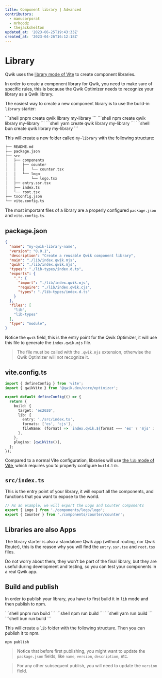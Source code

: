 ```yaml
---
title: Component library | Advanced
contributors:
  - manucorporat
  - mrhoodz
  - thejackshelton
updated_at: '2023-06-25T19:43:33Z'
created_at: '2023-04-26T16:12:18Z'
---
```



# Library

Qwik uses the [library mode of Vite](https://vitejs.dev/guide/build.html#library-mode) to create component libraries.

In order to create a component library for Qwik, you need to make sure of specific rules, this is because the Qwik Optimizer needs to recognize your library as a Qwik library.

The easiest way to create a new component library is to use the build-in `library` starter:

<PackageManagerTabs>
<span q:slot="pnpm">
```shell
pnpm create qwik library my-library
```
</span>
<span q:slot="npm">
```shell
npm create qwik library my-library
```
</span>
<span q:slot="yarn">
```shell
yarn create qwik library my-library
```
</span>
<span q:slot="bun">
```shell
bun create qwik library my-library
```
</span>
</PackageManagerTabs>

This will create a new folder called `my-library` with the following structure:

```bash {2,11,14}
├── README.md
├── package.json
├── src
│   ├── components
│   │   ├── counter
│   │   │   └── counter.tsx
│   │   └── logo
│   │       └── logo.tsx
│   ├── entry.ssr.tsx
│   ├── index.ts
│   └── root.tsx
├── tsconfig.json
└── vite.config.ts
```

The most important files of a library are a properly configured `package.json` and `vite.config.ts`.

## package.json

```json
{
  "name": "my-qwik-library-name",
  "version": "0.0.1",
  "description": "Create a reusable Qwik component library",
  "main": "./lib/index.qwik.mjs",
  "qwik": "./lib/index.qwik.mjs",
  "types": "./lib-types/index.d.ts",
  "exports": {
    ".": {
      "import": "./lib/index.qwik.mjs",
      "require": "./lib/index.qwik.cjs",
      "types": "./lib-types/index.d.ts"
    }
  },
  "files": [
    "lib",
    "lib-types"
  ],
  "type": "module",
}
```

Notice the `qwik` field, this is the entry point for the Qwik Optimizer, it will use this file to generate the `index.qwik.mjs` file.

> The file must be called with the `.qwik.mjs` extension, otherwise the Qwik Optimizer will not recognize it.

## vite.config.ts

```ts {8-12}
import { defineConfig } from 'vite';
import { qwikVite } from '@qwik.dev/core/optimizer';

export default defineConfig(() => {
  return {
    build: {
      target: 'es2020',
      lib: {
        entry: './src/index.ts',
        formats: ['es', 'cjs'],
        fileName: (format) => `index.qwik.${format === 'es' ? 'mjs' : 'cjs'}`,
      },
    },
    plugins: [qwikVite()],
  };
});
```

Compared to a normal Vite configuration, libraries will use [the `lib` mode of Vite](https://vitejs.dev/guide/build.html#library-mode), which requires you to properly configure `build.lib`.

## `src/index.ts`

This is the entry point of your library, it will export all the components, and functions that you want to expose to the world.

```ts
// As an example, we will export the Logo and Counter components
export { Logo } from './components/logo/logo';
export { Counter } from './components/counter/counter';
```

## Libraries are also Apps

The library starter is also a standalone Qwik app (without routing, nor Qwik Router), this is the reason why you will find the `entry.ssr.tsx` and `root.tsx` files.

Do not worry about them, they won't be part of the final library, but they are useful during development and testing, so you can test your components in a real Qwik app.

## Build and publish

In order to publish your library, you have to first build it in `lib` mode and then publish to npm.

<PackageManagerTabs>
<span q:slot="pnpm">
```shell
pnpm run build
```
</span>
<span q:slot="npm">
```shell
npm run build
```
</span>
<span q:slot="yarn">
```shell
yarn run build
```
</span>
<span q:slot="bun">
```shell
bun run build
```
</span>
</PackageManagerTabs>


This will create a `lib` folder with the following structure. Then you can publish it to npm.

```shell
npm publish
```

> Notice that before first publishing, you might want to update the `package.json` fields, like `name`, `version`, `description`, etc.

> For any other subsequent publish, you will need to update the `version` field.

